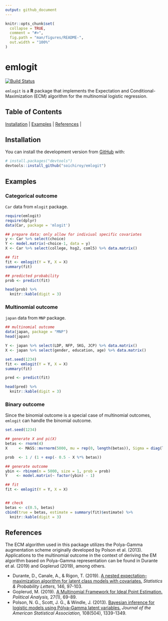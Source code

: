 ```yaml
---
output: github_document
---
```


<!-- README.md is generated from README.Rmd. Please edit that file -->

```r
knitr::opts_chunk$set(
  collapse = TRUE,
  comment = "#>",
  fig.path = "man/figures/README-",
  out.width = "100%"
)
```

# emlogit

<!-- badges: start -->
[![Build Status](https://travis-ci.com/soichiroy/emlogit.svg?branch=master)](https://travis-ci.com/soichiroy/emlogit)
<!-- badges: end -->

`emlogit` is a **R** package that implements the Expectation and Conditional-Maximization (ECM) algorithm for the multinomial logistic regression.


## Table of Contents

| [Installation](#installation) | [Examples](#examples) | [References](#references) | 

## Installation

You can install the development version from [GitHub](https://github.com/) with:

``` r
# install.packages("devtools")
devtools::install_github("soichiroy/emlogit")
```

## Examples

### Categorical outcome

`Car` data from `mlogit` package.

```r
require(emlogit)
require(dplyr)
data(Car, package = 'mlogit')

## prepare data: only allow for indiviual specific covariates
y <- Car %>% select(choice)
Y <- model.matrix(~choice-1, data = y)
X <- Car %>% select(college, hsg2, coml5) %>% data.matrix()
```

```r
## fit
fit <- emlogit(Y = Y, X = X)
summary(fit)

## predicted probability
prob <- predict(fit)
```

```r
head(prob) %>%
  knitr::kable(digit = 3)
```

### Multinomial outcome

`japan` data from `MNP` package.

```r
## multinomial outcome
data(japan, package = "MNP")
head(japan)

Y <- japan %>% select(LDP, NFP, SKG, JCP) %>% data.matrix()
X <- japan %>% select(gender, education, age) %>% data.matrix()

set.seed(1234)
fit <- emlogit(Y = Y, X = X)
summary(fit)

pred <- predict(fit)
```

```r
head(pred) %>%
  knitr::kable(digit = 3)
```


### Binary outcome

Since the binomial outcome is a special case of multinomial outcomes,
`emlogit` can handle the binomial outcome.


```r
set.seed(1234)

## generate X and pi(X)
betas <- rnorm(4)
X     <- MASS::mvrnorm(5000, mu = rep(0, length(betas)), Sigma = diag(length(betas)))

prob  <- 1 / (1 + exp(- 0.5 - X %*% betas))

## generate outcome
ybin <- rbinom(n = 5000, size = 1, prob = prob)
Y    <- model.matrix(~ factor(ybin) - 1)

## fit
fit <- emlogit(Y = Y, X = X)


## check
betas <- c(0.5, betas)
cbind(true = betas, estimate = summary(fit)$estimate) %>%
  knitr::kable(digit = 3)
```


## References

The ECM algorithm used in this package utilizes the Polya-Gamma augmentation scheme originally developed by Polson et al. (2013).
Applications to the multinomial outcome in the context of deriving the EM algorithm based on Polya-Gamma representation can be found in Durante et al. (2019) and Goplerud (2019), among others.


+ Durante, D., Canale, A., & Rigon, T. (2019). [A nested expectation–maximization algorithm for latent class models with covariates.](https://doi.org/10.1016/j.spl.2018.10.015) _Statistics & Probability Letters,_ 146, 97-103.
+ Goplerud, M. (2019). [A Multinomial Framework for Ideal Point Estimation.](https://doi.org/10.1017/pan.2018.31) _Political Analysis,_ 27(1), 69-89.
+ Polson, N. G., Scott, J. G., & Windle, J. (2013). [Bayesian inference for logistic models using Pólya–Gamma latent variables.](https://doi.org/10.1080/01621459.2013.829001) _Journal of the American Statistical Association,_ 108(504), 1339-1349.
